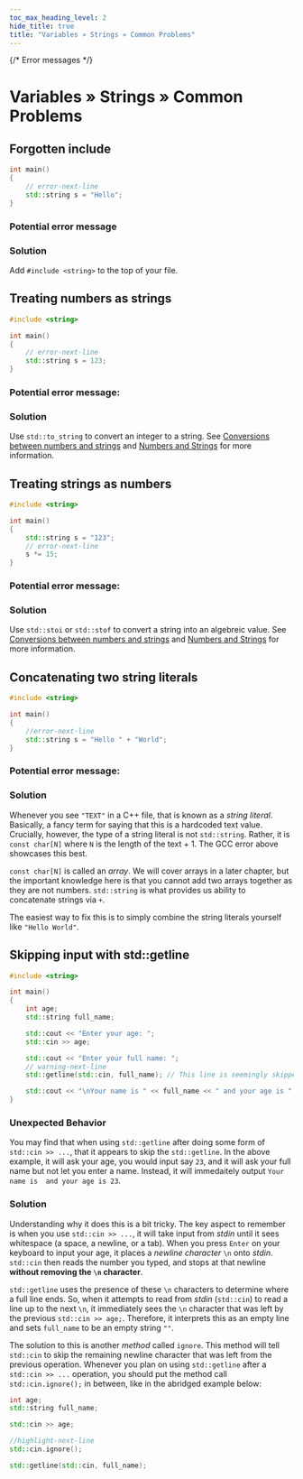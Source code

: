 ```yaml
---
toc_max_heading_level: 2
hide_title: true
title: "Variables » Strings » Common Problems"
---
```




{/* Error messages */}





# Variables » Strings » Common Problems

## Forgotten include

```cpp showLineNumbers title="❌ Erroneous Code"
int main()
{
	// error-next-line
    std::string s = "Hello";
}
```

### Potential error message

<Tabs groupId="compiler">
	<TabItem value="gcc" label="GCC" default>
		<ErrorMessage_ForgottenIncludeGCC />
	</TabItem>
<TabItem value="msvc" label="MSVC">
		<ErrorMessage_ForgottenIncludeMSVC />
</TabItem>
</Tabs>

### Solution

Add `#include <string>` to the top of your file.

## Treating numbers as strings

```cpp title="❌ Erroneous Code"
#include <string>

int main()
{
	// error-next-line
    std::string s = 123;
}
```

### Potential error message:

<Tabs groupId="compiler">
	<TabItem value="gcc" label="GCC" default>
		<ErrorMessage_WrongIntToStringGCC />
	</TabItem>
	<TabItem value="msvc" label="MSVC">
		<ErrorMessage_WrongIntToStringMSVC />
	</TabItem>
</Tabs>

### Solution

Use `std::to_string` to convert an integer to a string.
See [Conversions between numbers and strings](#conversions-between-numbers-and-strings)
and [Numbers and Strings](#numbers-and-strings) for more information.

## Treating strings as numbers

```cpp title="❌ Erroneous Code"
#include <string>

int main()
{
    std::string s = "123";
	// error-next-line
	s *= 15;
}
```

### Potential error message:

<Tabs groupId="compiler">
	<TabItem value="gcc" label="GCC" default>
		<ErrorMessage_StringIsNotIntGCC />
	</TabItem>
	<TabItem value="msvc" label="MSVC">
		<ErrorMessage_StringIsNotIntMSVC />
	</TabItem>
</Tabs>

### Solution

Use `std::stoi` or `std::stof` to convert a string into an algebreic value.
See [Conversions between numbers and strings](#conversions-between-numbers-and-strings)
and [Numbers and Strings](#numbers-and-strings) for more information.

## Concatenating two string literals

```cpp title="❌ Erroneous Code"
#include <string>

int main()
{
	//error-next-line
    std::string s = "Hello " + "World";
}
```

### Potential error message:

<Tabs groupId="compiler">
	<TabItem value="gcc" label="GCC" default>
		<ErrorMessage_AddingLiteralsGCC />
	</TabItem>
	<TabItem value="msvc" label="MSVC">
		<ErrorMessage_AddingLiteralsMSVC />
	</TabItem>
</Tabs>

### Solution

Whenever you see `"TEXT"` in a C++ file, that is known as a *string literal*. Basically, a fancy term for saying that
this is a hardcoded text value. Crucially, however, the type of a string literal is not `std::string`.
Rather, it is `const char[N]` where `N` is the length of the text + 1. The GCC error above showcases this best.

`const char[N]` is called an *array*. We will cover arrays in a later chapter, but the important knowledge here is that
you cannot add two arrays together as they are not numbers. `std::string` is what provides us ability to concatenate strings
via `+`.

The easiest way to fix this is to simply combine the string literals yourself like `"Hello World"`.

## Skipping input with std::getline

```cpp title="⚠️ Buggy Code"
#include <string>

int main()
{
	int age;
	std::string full_name;

	std::cout << "Enter your age: ";
	std::cin >> age;

	std::cout << "Enter your full name: ";
	// warning-next-line
	std::getline(std::cin, full_name); // This line is seemingly skipped

	std::cout << "\nYour name is " << full_name << " and your age is " << age;
}
```

### Unexpected Behavior
You may find that when using `std::getline` after doing some form of `std::cin >> ...`, that it appears to skip the `std::getline`.
In the above example, it will ask your age, you would input say `23`, and it will ask your full name but not let you enter a name.
Instead, it will immedaitely output `Your name is  and your age is 23`. 


### Solution

Understanding why it does this is a bit tricky. The key aspect to remember is when you use `std::cin >> ...`, it will take input
from *stdin* until it sees whitespace (a space, a newline, or a tab). When you press `Enter` on your keyboard to input your age,
it places a *newline character* `\n` onto *stdin*. `std::cin` then reads the number you typed, and stops at that newline
**without removing the `\n` character**.

`std::getline` uses the presence of these `\n` characters to determine where a full line ends.
So, when it attempts to read from *stdin* (`std::cin`) to read a line up to the next `\n`,
it immediately sees the `\n` character that was left by the previous `std::cin >> age;`.
Therefore, it interprets this as an empty line and sets `full_name` to be an empty string `""`.

The solution to this is another *method* called `ignore`. This method will tell `std::cin` to 
skip the remaining newline character that was left from the previous operation. Whenever you plan on using `std::getline` after
a `std::cin >> ...` operation, you should put the method call `std::cin.ignore();` in between, like in the abridged example below:

```cpp title="How to use the ignore method"
int age;
std::string full_name;

std::cin >> age;

//highlight-next-line
std::cin.ignore();

std::getline(std::cin, full_name);
```


